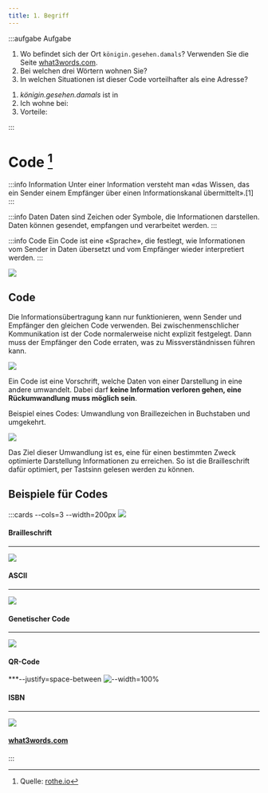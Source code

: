```yaml
---
title: 1. Begriff
---
```




:::aufgabe Aufgabe

1. Wo befindet sich der Ort `königin.gesehen.damals`? Verwenden Sie die Seite [what3words.com](https://what3words.com/).
2. Bei welchen drei Wörtern wohnen Sie?
3. In welchen Situationen ist dieser Code vorteilhafter als eine Adresse? 

<Answer type="text" webKey="febd99e4-31b1-451f-89fa-e8f11134758c">

1. <i>königin.gesehen.damals</i> ist in
2. Ich wohne bei:
3. Vorteile:

</Answer>

:::

# Code [^1]

:::info Information
Unter einer Information versteht man «das Wissen, das ein Sender einem Empfänger über einen Informationskanal übermittelt».[1]
:::

:::info Daten
Daten sind Zeichen oder Symbole, die Informationen darstellen. Daten können gesendet, empfangen und verarbeitet werden.
:::

:::info Code
Ein Code ist eine «Sprache», die festlegt, wie Informationen vom Sender in Daten übersetzt und vom Empfänger wieder interpretiert werden.
:::

![](images/code.svg)


## Code
Die Informationsübertragung kann nur funktionieren, wenn Sender und Empfänger den gleichen Code verwenden. Bei zwischenmenschlicher Kommunikation ist der Code normalerweise nicht explizit festgelegt. Dann muss der Empfänger den Code erraten, was zu Missverständnissen führen kann.

![](images/cover.svg)

Ein Code ist eine Vorschrift, welche Daten von einer Darstellung in eine andere umwandelt. Dabei darf **keine Information verloren gehen, eine Rückumwandlung muss möglich sein**.

Beispiel eines Codes: Umwandlung von Braillezeichen in Buchstaben und umgekehrt.

![](images/code-1.svg)

Das Ziel dieser Umwandlung ist es, eine für einen bestimmten Zweck optimierte Darstellung Informationen zu erreichen. So ist die Brailleschrift dafür optimiert, per Tastsinn gelesen werden zu können.

## Beispiele für Codes

:::cards --cols=3 --width=200px
![](images/braille.jpg)
#### Brailleschrift
***
![](images/ascii.png)
#### ASCII
***
![](images/dna_transcription.png)
#### Genetischer Code
***
![](images/qrcode.png)
#### QR-Code
***--justify=space-between
![--width=100%](images/isbn.png)
#### ISBN
***
![](images/what3words.jpg)
#### [what3words.com](https://what3words.com/)
:::

<Answer type="text" webKey="da92959f-65c9-4060-8322-cf832e84c6d1" />

[^1]: Quelle: [rothe.io](https://rothe.io/?page=code/1-basics/1-code/)